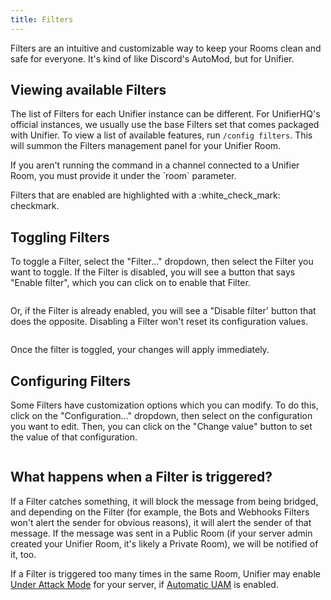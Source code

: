 ```yaml
---
title: Filters
---
```


Filters are an intuitive and customizable way to keep your Rooms clean and safe for everyone. It's kind of like Discord's AutoMod, but for Unifier.

## Viewing available Filters

The list of Filters for each Unifier instance can be different. For UnifierHQ's official instances, we usually use the base Filters set that comes packaged with Unifier. To view a list of available features, run `/config filters`. This will summon the Filters management panel for your Unifier Room.

<Info>
If you aren't running the command in a channel connected to a Unifier Room, you must provide it under the `room` parameter.
</Info>

<img src="../../assets/images/image%20(17).png" alt="" />

Filters that are enabled are highlighted with a :white\_check\_mark: checkmark.

## Toggling Filters

To toggle a Filter, select the "Filter..." dropdown, then select the Filter you want to toggle. If the Filter is disabled, you will see a button that says "Enable filter", which you can click on to enable that Filter.

<img src="../../assets/images/image%20(18).png" alt="" />

Or, if the Filter is already enabled, you will see a "Disable filter' button that does the opposite. Disabling a Filter won't reset its configuration values.

<img src="../../assets/images/image%20(19).png" alt="" />

Once the filter is toggled, your changes will apply immediately.

## Configuring Filters

Some Filters have customization options which you can modify. To do this, click on the "Configuration..." dropdown, then select on the configuration you want to edit. Then, you can click on the "Change value" button to set the value of that configuration.

<img src="../../assets/images/image%20(20).png" alt="" />

## What happens when a Filter is triggered?

If a Filter catches something, it will block the message from being bridged, and depending on the Filter (for example, the Bots and Webhooks Filters won't alert the sender for obvious reasons), it will alert the sender of that message. If the message was sent in a Public Room (if your server admin created your Unifier Room, it's likely a Private Room), we will be notified of it, too.

If a Filter is triggered too many times in the same Room, Unifier may enable [Under Attack Mode](under-attack-mode.md) for your server, if [Automatic UAM](under-attack-mode.md#automatic-uam) is enabled.
